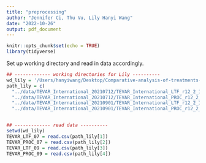 ```yaml
---
title: "preprocessing"
author: "Jennifer Ci, Thu Vu, Lily Hanyi Wang"
date: "2022-10-26"
output: pdf_document
---
```


```r
knitr::opts_chunk$set(echo = TRUE)
library(tidyverse)
```

Set up working directory and read in data accordingly.

```r
## ------------- working directories for Lily ----------
wd_lily = '/Users/hanyiwang/Desktop/Comparative-analysis-of-treatments-of-CAA'
path_lily = c(
  "../data/TEVAR_International_20210712/TEVAR_International_LTF_r12_2_14_20210701.csv",
  "../data/TEVAR_International_20210712/TEVAR_International_PROC_r12_2_14_20210701.csv",
  "../data/TEVAR_International_20210901/TEVAR_International_LTF_r12_2_14_20210901.csv",
  "../data/TEVAR_International_20210901/TEVAR_International_PROC_r12_2_14_20210901.csv")


## ------------- read data ----------
setwd(wd_lily)
TEVAR_LTF_07 = read.csv(path_lily[1])
TEVAR_PROC_07 = read.csv(path_lily[2])
TEVAR_LTF_09 = read.csv(path_lily[3])
TEVAR_PROC_09 = read.csv(path_lily[4])
```




